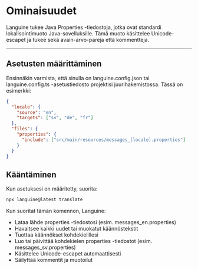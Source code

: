 # Ominaisuudet

Languine tukee Java Properties -tiedostoja, jotka ovat standardi lokalisointimuoto Java-sovelluksille. Tämä muoto käsittelee Unicode-escapet ja tukee sekä avain-arvo-pareja että kommentteja.

---

## Asetusten määrittäminen

Ensinnäkin varmista, että sinulla on languine.config.json tai languine.config.ts -asetustiedosto projektisi juurihakemistossa. Tässä on esimerkki:

```json
{
  "locale": {
    "source": "en",
    "targets": ["sv", "de", "fr"]
  },
  "files": {
    "properties": {
      "include": ["src/main/resources/messages_[locale].properties"]
    }
  }
}
```

## Kääntäminen

Kun asetuksesi on määritetty, suorita:

```bash
npx languine@latest translate
```

Kun suoritat tämän komennon, Languine:

- Lataa lähde properties -tiedostosi (esim. messages_en.properties)
- Havaitsee kaikki uudet tai muokatut käännöstekstit
- Tuottaa käännökset kohdekielillesi
- Luo tai päivittää kohdekielen properties -tiedostot (esim. messages_sv.properties)
- Käsittelee Unicode-escapet automaattisesti
- Säilyttää kommentit ja muotoilut
